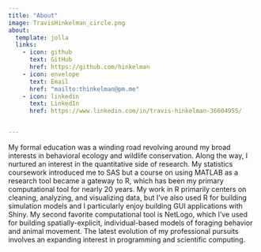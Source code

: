 ```yaml
---
title: "About"
image: TravisHinkelman_circle.png
about:
  template: jolla
  links:
    - icon: github
      text: GitHub
      href: https://github.com/hinkelman
    - icon: envelope
      text: Email
      href: "mailto:thinkelman@pm.me"
    - icon: linkedin
      text: LinkedIn
      href: https://www.linkedin.com/in/travis-hinkelman-36604955/


---
```


My formal education was a winding road revolving around my broad interests in behavioral ecology and wildlife conservation. Along the way, I nurtured an interest in the quantitative side of research. My statistics coursework introduced me to SAS but a course on using MATLAB as a research tool became a gateway to R, which has been my primary computational tool for nearly 20 years. My work in R primarily centers on cleaning, analyzing, and visualizing data, but I've also used R for building simulation models and I particularly enjoy building GUI applications with Shiny. My second favorite computational tool is NetLogo, which I've used for building spatially-explicit, individual-based models of foraging behavior and animal movement. The latest evolution of my professional pursuits involves an expanding interest in programming and scientific computing. 

